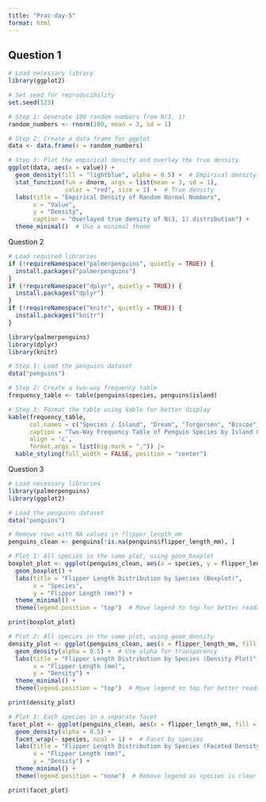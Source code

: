 ```yaml
---
title: "Prac-day-5"
format: html
---
```


## Question 1 

```r
# Load necessary library  
library(ggplot2)  

# Set seed for reproducibility  
set.seed(123)  

# Step 1: Generate 100 random numbers from N(3, 1)  
random_numbers <- rnorm(100, mean = 3, sd = 1)  

# Step 2: Create a data frame for ggplot  
data <- data.frame(x = random_numbers)  

# Step 3: Plot the empirical density and overlay the true density  
ggplot(data, aes(x = value)) +  
  geom_density(fill = "lightblue", alpha = 0.5) +  # Empirical density  
  stat_function(fun = dnorm, args = list(mean = 3, sd = 1),   
                color = "red", size = 1) +  # True density  
  labs(title = "Empirical Density of Random Normal Numbers",  
       x = "Value",  
       y = "Density",  
       caption = "Overlayed true density of N(3, 1) distribution") +  
  theme_minimal()  # Use a minimal theme
```
Question 2 

```r
# Load required libraries  
if (!requireNamespace("palmerpenguins", quietly = TRUE)) {  
  install.packages("palmerpenguins")  
}  
if (!requireNamespace("dplyr", quietly = TRUE)) {  
  install.packages("dplyr")  
}  
if (!requireNamespace("knitr", quietly = TRUE)) {  
  install.packages("knitr")  
}  

library(palmerpenguins)  
library(dplyr)  
library(knitr)  

# Step 1: Load the penguins dataset  
data("penguins")  

# Step 2: Create a two-way frequency table  
frequency_table <- table(penguins$species, penguins$island)  

# Step 3: Format the table using kable for better display  
kable(frequency_table,   
      col.names = c("Species / Island", "Dream", "Torgersen", "Biscoe"),   
      caption = "Two-Way Frequency Table of Penguin Species by Island Location",  
      align = 'c',  
      format.args = list(big.mark = ",")) |> 
  kable_styling(full_width = FALSE, position = "center")
```

Question 3 
```r
# Load necessary libraries  
library(palmerpenguins)  
library(ggplot2)  

# Load the penguins dataset  
data("penguins")  

# Remove rows with NA values in flipper_length_mm  
penguins_clean <- penguins[!is.na(penguins$flipper_length_mm), ]  

# Plot 1: All species in the same plot, using geom_boxplot  
boxplot_plot <- ggplot(penguins_clean, aes(x = species, y = flipper_length_mm, fill = species)) +  
  geom_boxplot() +  
  labs(title = "Flipper Length Distribution by Species (Boxplot)",  
       x = "Species",  
       y = "Flipper Length (mm)") +  
  theme_minimal() +  
  theme(legend.position = "top")  # Move legend to top for better readability  

print(boxplot_plot)  

# Plot 2: All species in the same plot, using geom_density  
density_plot <- ggplot(penguins_clean, aes(x = flipper_length_mm, fill = species)) +  
  geom_density(alpha = 0.5) +  # Use alpha for transparency  
  labs(title = "Flipper Length Distribution by Species (Density Plot)",  
       x = "Flipper Length (mm)",  
       y = "Density") +  
  theme_minimal() +  
  theme(legend.position = "top")  # Move legend to top for better readability  

print(density_plot)  

# Plot 3: Each species in a separate facet  
facet_plot <- ggplot(penguins_clean, aes(x = flipper_length_mm, fill = species)) +  
  geom_density(alpha = 0.5) +  
  facet_wrap(~ species, ncol = 1) +  # Facet by species  
  labs(title = "Flipper Length Distribution by Species (Faceted Density Plot)",  
       x = "Flipper Length (mm)",  
       y = "Density") +  
  theme_minimal() +  
  theme(legend.position = "none")  # Remove legend as species is clear in facets  

print(facet_plot)
```

